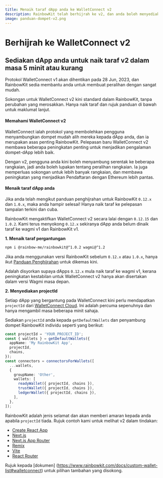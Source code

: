 ```yaml
---
title: Menaik taraf dApp anda ke WalletConnect v2
description: RainbowKit telah berhijrah ke v2, dan anda boleh menyediakan dApp anda dalam masa 5 minit atau kurang
image: panduan-dompet-v2.png
---
```


# Berhijrah ke WalletConnect v2

## Sediakan dApp anda untuk naik taraf v2 dalam masa 5 minit atau kurang

Protokol WalletConnect v1 akan dihentikan pada 28 Jun, 2023, dan RainbowKit sedia membantu anda untuk membuat peralihan dengan sangat mudah.

Sokongan untuk WalletConnect v2 kini standard dalam RainbowKit, tanpa perubahan yang merosakkan. Hanya naik taraf dan rujuk panduan di bawah untuk maklumat lanjut.

#### Memahami WalletConnect v2

WalletConnect ialah protokol yang membolehkan pengguna menyambungkan dompet mudah alih mereka kepada dApp anda, dan ia merupakan asas penting RainbowKit. Pelepasan baru WalletConnect v2 membawa beberapa peningkatan penting untuk menjadikan pengalaman dompet-dApp lebih baik.

Dengan v2, pengguna anda kini boleh menyambung serentak ke beberapa rangkaian, jadi anda boleh lupakan tentang peralihan rangkaian. Ia juga memperluas sokongan untuk lebih banyak rangkaian, dan membawa peningkatan yang menjadikan Pendaftaran dengan Ethereum lebih pantas.

#### Menaik taraf dApp anda

Jika anda telah mengikut panduan penghijrahan untuk RainbowKit `0.12.x` dan `1.0.x`, maka anda hampir selesai! Hanya naik taraf ke pelepasan tampalan terkini dan cuba.

RainbowKit mengaktifkan WalletConnect v2 secara lalai dengan `0.12.15` dan `1.0.2`. Kami terus menyokong `0.12.x` sekiranya dApp anda belum dinaik taraf ke wagmi v1 dan RainbowKit v1.

**1. Menaik taraf pergantungan**

```bash
npm i @rainbow-me/rainbowkit@^1.0.2 wagmi@^1.2
```

Jika anda menggunakan versi RainbowKit sebelum `0.12.x` atau `1.0.x`, hanya ikut [Panduan Penghijrahan](/docs/migration-guide) untuk dikemas kini.

Adalah disyorkan supaya dApps `0.12.x` mula naik taraf ke wagmi v1, kerana peningkatan kestabilan untuk WalletConnect v2 hanya akan disertakan dalam versi Wagmi masa depan.

**2. Menyediakan projectId**

Setiap dApp yang bergantung pada WalletConnect kini perlu mendapatkan `projectId` dari [WalletConnect Cloud](https://cloud.walletconnect.com/). Ini adalah percuma sepenuhnya dan hanya mengambil masa beberapa minit sahaja.

Sediakan `projectId` anda kepada `getDefaultWallets` dan penyambung dompet RainbowKit individu seperti yang berikut:

```ts
const projectId = 'YOUR_PROJECT_ID';
const { wallets } = getDefaultWallets({
  appName: 'My RainbowKit App',
  projectId,
  chains,
});
const connectors = connectorsForWallets([
  ...wallets,
  {
    groupName: 'Other',
    wallets: [
      readyWallet({ projectId, chains }),
      trustWallet({ projectId, chains }),
      ledgerWallet({ projectId, chains }),
    ],
  },
]);
```

RainbowKit adalah jenis selamat dan akan memberi amaran kepada anda apabila `projectId` tiada. Rujuk contoh kami untuk melihat v2 dalam tindakan:

- [Create React App](https://codesandbox.io/p/sandbox/github/rainbow-me/rainbowkit/tree/main/examples/with-create-react-app)
- [Next.js](https://codesandbox.io/p/sandbox/github/rainbow-me/rainbowkit/tree/main/examples/with-next)
- [Next.js App Router](https://codesandbox.io/p/sandbox/github/rainbow-me/rainbowkit/tree/main/examples/with-next-app)
- [Remix](https://codesandbox.io/p/sandbox/github/rainbow-me/rainbowkit/tree/main/examples/with-remix)
- [Vite](https://codesandbox.io/p/sandbox/github/rainbow-me/rainbowkit/tree/main/examples/with-vite)
- [React Router](https://codesandbox.io/p/sandbox/github/rainbow-me/rainbowkit/tree/main/examples/with-react-router)

Rujuk kepada [dokumen] (https://www.rainbowkit.com/docs/custom-wallet-list#walletconnect) untuk pilihan tambahan yang disokong.
